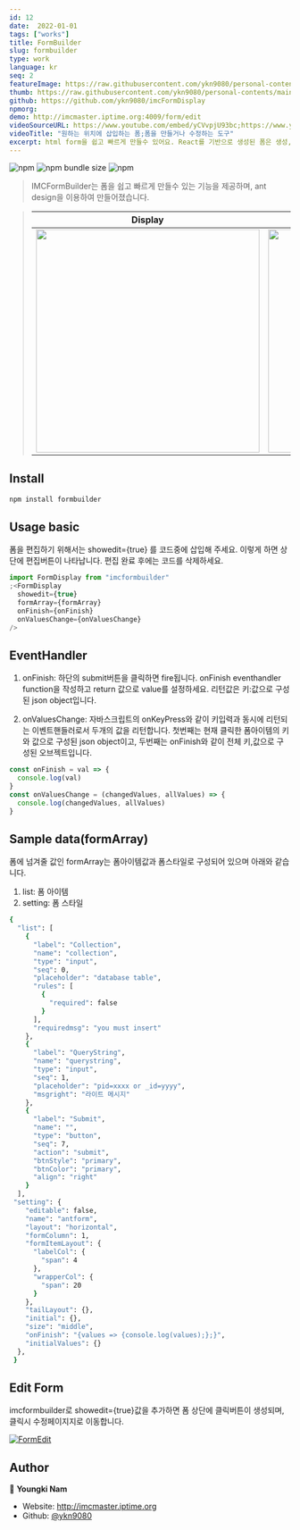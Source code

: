 ```yaml
---
id: 12
date:  2022-01-01
tags: ["works"]
title: FormBuilder
slug: formbuilder
type: work
language: kr
seq: 2
featureImage: https://raw.githubusercontent.com/ykn9080/personal-contents/main/images/work/imcform.png
thumb: https://raw.githubusercontent.com/ykn9080/personal-contents/main/images/work/imcform_edit.png
github: https://github.com/ykn9080/imcFormDisplay
npmorg:
demo: http://imcmaster.iptime.org:4009/form/edit
videoSourceURL: https://www.youtube.com/embed/yCVvpjU93bc;https://www.youtube.com/embed/9hMDpbNx9hg
videoTitle: "원하는 위치에 삽입하는 폼;폼을 만들거나 수정하는 도구"
excerpt: html form을 쉽고 빠르게 만들수 있어요. React를 기반으로 생성된 폼은 생성, 편집할 수 있는 기능이 제공됩니다.
---
```


![npm](https://img.shields.io/npm/v/imcformbuilder)
![npm bundle size](https://img.shields.io/bundlephobia/min/imcformbuilder?style=plastic)
![npm](https://img.shields.io/npm/dm/imcformbuild)

> IMCFormBuilder는 폼을 쉽고 빠르게 만들수 있는 기능을 제공하며, ant design을 이용하여 만들어졌습니다.

> | Display                                                                                                                | Form Edit                                                                                                            |
> | ---------------------------------------------------------------------------------------------------------------------- | -------------------------------------------------------------------------------------------------------------------- |
> | <a href="http://imcmaster.iptime.org/form" ><img src="https://i.ibb.co/7yWH0tT/antformdisplay.png" width="400px"/></a> | <a href="http://imcmaster.iptime.org:3080" ><img src="https://i.ibb.co/RNbtwWF/imcformedit.png" width="400px"/> </a> |

## Install

```sh
npm install formbuilder
```

## Usage basic

폼을 편집하기 위해서는 showedit={true} 를 코드중에 삽입해 주세요.
이렇게 하면 상단에 편집버튼이 나타납니다. 편집 완료 후에는 코드를 삭제하세요.

```js
import FormDisplay from "imcformbuilder"
;<FormDisplay
  showedit={true}
  formArray={formArray}
  onFinish={onFinish}
  onValuesChange={onValuesChange}
/>
```

## EventHandler

1. onFinish: 하단의 submit버튼을 클릭하면 fire됩니다. onFinish eventhandler function을 작성하고 return 값으로 value를 설정하세요.
   리턴값은  키:값으로 구성된 json object입니다.

2. onValuesChange: 자바스크립트의 onKeyPress와 같이 키입력과 동시에 리턴되는 이벤트핸들러로서 두개의 값을 리턴합니다.
   첫번째는 현재 클릭한 폼아이템의 키와 값으로 구성된 json object이고, 두번째는 onFinish와 같이 전체 키,값으로 구성된 오브젝트입니다.


```js
const onFinish = val => {
  console.log(val)
}
const onValuesChange = (changedValues, allValues) => {
  console.log(changedValues, allValues)
}
```

## Sample data(formArray)

폼에 넘겨줄 값인 formArray는 폼아이템값과 폼스타일로 구성되어 있으며 아래와 같습니다.

1. list: 폼 아이템
2. setting: 폼 스타일

```sh
{
  "list": [
    {
      "label": "Collection",
      "name": "collection",
      "type": "input",
      "seq": 0,
      "placeholder": "database table",
      "rules": [
        {
          "required": false
        }
      ],
      "requiredmsg": "you must insert"
    },
    {
      "label": "QueryString",
      "name": "querystring",
      "type": "input",
      "seq": 1,
      "placeholder": "pid=xxxx or _id=yyyy",
      "msgright": "라이트 메시지"
    },
    {
      "label": "Submit",
      "name": "",
      "type": "button",
      "seq": 7,
      "action": "submit",
      "btnStyle": "primary",
      "btnColor": "primary",
      "align": "right"
    }
  ],
 "setting": {
    "editable": false,
    "name": "antform",
    "layout": "horizontal",
    "formColumn": 1,
    "formItemLayout": {
      "labelCol": {
        "span": 4
      },
      "wrapperCol": {
        "span": 20
      }
    },
    "tailLayout": {},
    "initial": {},
    "size": "middle",
    "onFinish": "{values => {console.log(values);};}",
    "initialValues": {}
  },
 }
```

## Edit Form

imcformbuilder로 showedit={true}값을 추가하면 폼 상단에 클릭버튼이 생성되며, 클릭시 수정페이지지로 이동합니다.

[![FormEdit](https://i.ibb.co/ZhgW0SR/Imcformedit-small.png)](https://www.youtube.com/watch?v=_Fgp1g39Dc8 "Everything Is AWESOME")

## Author

👤 **Youngki Nam**

- Website: http://imcmaster.iptime.org
- Github: [@ykn9080](https://github.com/ykn9080)
